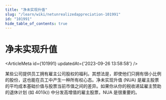 ```yaml
---
title: "净未实现升值"
slug: "/learn/wiki/netunrealizedappreciation-101991"
id: "101991"
hide_table_of_contents: true
---
```



# 净未实现升值

<ArticleMeta id={101991} updatedAt={'2023-09-26 13:58:58'} />
<div className='border-solid border-b border-t-0 my-4 border-[var(--ifm-color-gray-300)]' />

某些公司提供员工拥有雇主公司股权的福利。其想法是，即使他们只拥有很小比例的股份，这也能在员工中产生一种所有权心态。净未实现升值 (NUA) 是雇主股票的平均成本基础价值与股票当前市值之间的差异。如果你从你的税收递延雇主赞助的退休计划 (如 401(k)) 中分发高增值的雇主股票，NUA 是很重要的。
